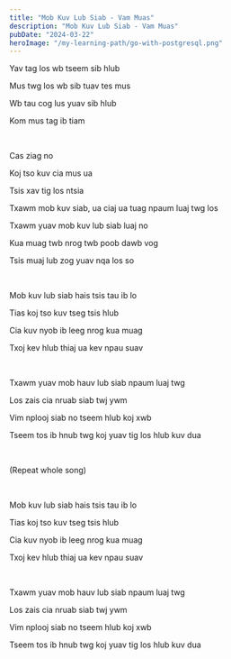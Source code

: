 ```yaml
---
title: "Mob Kuv Lub Siab - Vam Muas"
description: "Mob Kuv Lub Siab - Vam Muas"
pubDate: "2024-03-22"
heroImage: "/my-learning-path/go-with-postgresql.png"
---
```


Yav tag los wb tseem sib hlub

Mus twg los wb sib tuav tes mus

Wb tau cog lus yuav sib hlub

Kom mus tag ib tiam

<br />

Cas ziag no

Koj tso kuv cia mus ua

Tsis xav tig los ntsia

Txawm mob kuv siab, ua ciaj ua tuag npaum luaj twg los

Txawm yuav mob kuv lub siab luaj no

Kua muag twb nrog twb poob dawb vog

Tsis muaj lub zog yuav nqa los so

<br />

Mob kuv lub siab hais tsis tau ib lo

Tias koj tso kuv tseg tsis hlub

Cia kuv nyob ib leeg nrog kua muag

Txoj kev hlub thiaj ua kev npau suav

<br />

Txawm yuav mob hauv lub siab npaum luaj twg

Los zais cia nruab siab twj ywm

Vim nplooj siab no tseem hlub koj xwb

Tseem tos ib hnub twg koj yuav tig los hlub kuv dua

<br />

(Repeat whole song)

<br />

Mob kuv lub siab hais tsis tau ib lo

Tias koj tso kuv tseg tsis hlub

Cia kuv nyob ib leeg nrog kua muag

Txoj kev hlub thiaj ua kev npau suav

<br />

Txawm yuav mob hauv lub siab npaum luaj twg

Los zais cia nruab siab twj ywm

Vim nplooj siab no tseem hlub koj xwb

Tseem tos ib hnub twg koj yuav tig los hlub kuv dua
